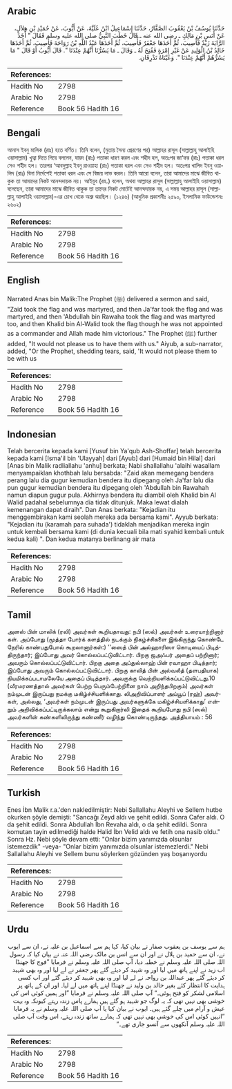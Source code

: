 ## Arabic


<div dir="rtl" lang="ar" style={{fontSize:'larger',backgroundColor:'#f8f9fa',padding:20}}>
حَدَّثَنَا يُوسُفُ بْنُ يَعْقُوبَ الصَّفَّارُ، حَدَّثَنَا إِسْمَاعِيلُ ابْنُ عُلَيَّةَ، عَنْ أَيُّوبَ، عَنْ حُمَيْدِ بْنِ هِلاَلٍ، عَنْ أَنَسِ بْنِ مَالِكٍ ـ رضى الله عنه ـ قَالَ خَطَبَ النَّبِيُّ صلى الله عليه وسلم فَقَالَ ‏"‏ أَخَذَ الرَّايَةَ زَيْدٌ فَأُصِيبَ، ثُمَّ أَخَذَهَا جَعْفَرٌ فَأُصِيبَ، ثُمَّ أَخَذَهَا عَبْدُ اللَّهِ بْنُ رَوَاحَةَ فَأُصِيبَ، ثُمَّ أَخَذَهَا خَالِدُ بْنُ الْوَلِيدِ عَنْ غَيْرِ إِمْرَةٍ فَفُتِحَ لَهُ ـ وَقَالَ ـ مَا يَسُرُّنَا أَنَّهُمْ عِنْدَنَا ‏"‏‏.‏ قَالَ أَيُّوبُ أَوْ قَالَ ‏"‏ مَا يَسُرُّهُمْ أَنَّهُمْ عِنْدَنَا ‏"‏‏.‏ وَعَيْنَاهُ تَذْرِفَانِ‏.‏
</div>
<div style={{backgroundColor:'#f8f9fa',padding:20, marginBottom: 10}}><table> <thead> <tr> <th>References:</th> <th></th> </tr> </thead> <tbody><tr><td>Hadith No</td><td>2798</td></tr><tr><td>Arabic No</td><td>2798</td></tr><tr><td>Reference</td><td>Book 56 Hadith 16</td></tr></tbody></table></div>

## Bengali


<div dir="ltr" lang="bn" style={{fontSize:'larger',backgroundColor:'#f8f9fa',padding:20}}>
আনাস ইবনু মালিক (রাঃ) হতে বর্ণিত। তিনি বলেন, (মুতায় সৈন্য প্রেরণের পর) আল্লাহর রাসূল (সাল্লাল্লাহু আলাইহি ওয়াসাল্লাম) খুত্বা দিতে গিয়ে বললেন, যায়দ (রাঃ) পতাকা ধারণ করল এবং শহীদ হল, অতঃপর জা‘ফর (রাঃ) পতাকা ধরল সেও শহীদ হল। তারপর ‘আবদুল্লাহ ইবনু রাওয়াহা (রাঃ) পতাকা ধরল এবং সেও শহীদ হল। অতঃপর খালিদ ইবনু ওয়ালিদ (রাঃ) বিনা নির্দেশেই পতাকা ধরল এবং সে বিজয় লাভ করল। তিনি আরো বলেন, তারা আমাদের মাঝে জীবিত থাকুক তা আমাদের নিকট আনন্দদায়ক নয়। আইয়ুব (রহ.) বলেন, অথবা আল্লাহর রাসূল (সাল্লাল্লাহু আলাইহি ওয়াসাল্লাম) বলেছেন, তারা আমাদের মাঝে জীবিত থাকুক তা তাদের নিকট মোটেই আনন্দদায়ক নয়, এ সময় আল্লাহর রাসূল (সাল্লাল্লাহু আলাইহি ওয়াসাল্লাম)-এর চোখ থেকে অশ্রু ঝরছিল। (১২৪৬) (আধুনিক প্রকাশনীঃ ২৫৯০, ইসলামিক ফাউন্ডেশনঃ ২৬০২)
</div>
<div style={{backgroundColor:'#f8f9fa',padding:20, marginBottom: 10}}><table> <thead> <tr> <th>References:</th> <th></th> </tr> </thead> <tbody><tr><td>Hadith No</td><td>2798</td></tr><tr><td>Arabic No</td><td>2798</td></tr><tr><td>Reference</td><td>Book 56 Hadith 16</td></tr></tbody></table></div>

## English


<div dir="ltr" lang="en" style={{fontSize:'larger',backgroundColor:'#f8f9fa',padding:20}}>
Narrated Anas bin Malik:The Prophet (ﷺ) delivered a sermon and said, "Zaid took the flag and was martyred, and then Ja'far took the flag and was martyred, and then 'Abdullah bin Rawaha took the flag and was martyred too, and then Khalid bin Al-Walid took the flag though he was not appointed as a commander and Allah made him victorious." The Prophet (ﷺ) further added, "It would not please us to have them with us." Aiyub, a sub-narrator, added, "Or the Prophet, shedding tears, said, 'It would not please them to be with us
</div>
<div style={{backgroundColor:'#f8f9fa',padding:20, marginBottom: 10}}><table> <thead> <tr> <th>References:</th> <th></th> </tr> </thead> <tbody><tr><td>Hadith No</td><td>2798</td></tr><tr><td>Arabic No</td><td>2798</td></tr><tr><td>Reference</td><td>Book 56 Hadith 16</td></tr></tbody></table></div>

## Indonesian


<div dir="ltr" lang="id" style={{fontSize:'larger',backgroundColor:'#f8f9fa',padding:20}}>
Telah bercerita kepada kami [Yusuf bin Ya'qub Ash-Shoffar] telah bercerita kepada kami [Isma'il bin 'Ulayyah] dari [Ayub] dari [Humaid bin Hilal] dari [Anas bin Malik radliallahu 'anhu] berkata; Nabi shallallahu 'alaihi wasallam menyampaiklan khothbah lalu bersabda: "Zaid akan memegang bendera perang lalu dia gugur kemudian bendera itu dipegang oleh Ja'far lalu dia pun gugur kemudian bendera itu dipegang oleh 'Abdullah bin Rawahah namun diapun gugur pula. Akhirnya bendera itu diambil oleh Khalid bin Al Walid padahal sebelumnya dia tidak ditunjuk. Maka lewat dialah kemenangan dapat diraih". Dan Anas berkata: "Kejadian itu menggembirakan kami seolah mereka ada bersama kami". Ayyub berkata: "Kejadian itu (karamah para suhada') tidaklah menjadikan mereka ingin untuk kembali bersama kami (di dunia kecuali bila mati syahid kembali untuk kedua kali) ". Dan kedua matanya berlinang air mata
</div>
<div style={{backgroundColor:'#f8f9fa',padding:20, marginBottom: 10}}><table> <thead> <tr> <th>References:</th> <th></th> </tr> </thead> <tbody><tr><td>Hadith No</td><td>2798</td></tr><tr><td>Arabic No</td><td>2798</td></tr><tr><td>Reference</td><td>Book 56 Hadith 16</td></tr></tbody></table></div>

## Tamil


<div dir="ltr" lang="ta" style={{fontSize:'larger',backgroundColor:'#f8f9fa',padding:20}}>
அனஸ் பின் மாலிக் (ரலி) அவர்கள் கூறியதாவது: நபி (ஸல்) அவர்கள் உரையாற்றினார் கள். அப்போது (மூத்தா போர்க் களத்தில் நடக்கும் நிகழ்ச்சிகளை இங்கிருந்து கொண்டே நேரில் காண்பதுபோல் கூறலானார்கள்:) ‘‘ஸைத் பின் அல்ஹாரிஸா கொடியைப் பிடித்திருந்தார்; இப்போது அவர் கொல்லப்பட்டுவிட்டார். பிறகு ஜஅஃபர் அதைப் பற்றினார்; அவரும் கொல்லப்பட்டுவிட்டார். பிறகு அதை அப்துல்லாஹ் பின் ரவாஹா பிடித்தார்; இப்போது அவரும் கொல்லப்பட்டுவிட்டார். பிறகு காலித் பின் அல்வலீத் (தளபதியாக) நியமிக்கப்படாமலேயே அதைப் பிடித்தார். அவருக்கு வெற்றியளிக்கப்பட்டுவிட்டது.10 (வீரமரணத்தால் அவர்கள் பெற்ற பெரும்பேற்றினை நாம் அறிந்தபிறகும்) அவர்கள் நம்முடன் இருப்பது நமக்கு மகிழ்ச்சியளிக்காது. லிஅறிவிப்பாளர் அய்யூப் (ரஹ்) அவர்கள், அல்லது, ‘அவர்கள் நம்முடன் இருப்பது அவர்களுக்கே மகிழ்ச்சியளிக்காது’ என்றும் அறிவிக்கப்பட்டிருக்கலாம் என்று கூறுகிறார்லி இதைக் கூறியபோது நபி (ஸல்) அவர்களின் கண்களிலிருந்து கண்ணீர் வழிந்து கொண்டிருந்தது. அத்தியாயம் : 56
</div>
<div style={{backgroundColor:'#f8f9fa',padding:20, marginBottom: 10}}><table> <thead> <tr> <th>References:</th> <th></th> </tr> </thead> <tbody><tr><td>Hadith No</td><td>2798</td></tr><tr><td>Arabic No</td><td>2798</td></tr><tr><td>Reference</td><td>Book 56 Hadith 16</td></tr></tbody></table></div>

## Turkish


<div dir="ltr" lang="tr" style={{fontSize:'larger',backgroundColor:'#f8f9fa',padding:20}}>
Enes İbn Malik r.a.'den nakledilmiştir: Nebi Sallallahu Aleyhi ve Sellem hutbe okurken şöyle demişti: "Sancağı Zeyd aldı ve şehit edildi. Sonra Cafer aldı. O da şehit edildi. Sonra Abdullah İbn Revaha aldı, o da şehit edildi. Sonra komutan tayin edilmediği halde Halid İbn Velid aldı ve fetih ona nasib oldu." Sonra Hz. Nebi şöyle devam etti: "Onlar bizim yanımızda olsunlar istemezdik" -veya- "Onlar bizim yanımızda olsunlar istemezlerdi." Nebi Sallallahu Aleyhi ve Sellem bunu söylerken gözünden yaş boşanıyordu
</div>
<div style={{backgroundColor:'#f8f9fa',padding:20, marginBottom: 10}}><table> <thead> <tr> <th>References:</th> <th></th> </tr> </thead> <tbody><tr><td>Hadith No</td><td>2798</td></tr><tr><td>Arabic No</td><td>2798</td></tr><tr><td>Reference</td><td>Book 56 Hadith 16</td></tr></tbody></table></div>

## Urdu


<div dir="rtl" lang="ur" style={{fontSize:'larger',backgroundColor:'#f8f9fa',padding:20}}>
ہم سے یوسف بن یعقوب صفار نے بیان کیا، کہا ہم سے اسماعیل بن علیہ نے، ان سے ایوب نے، ان سے حمید بن ہلال نے اور ان سے انس بن مالک رضی اللہ عنہ نے بیان کیا کہ رسول اللہ صلی اللہ علیہ وسلم نے خطبہ دیا، آپ صلی اللہ علیہ وسلم نے فرمایا ”فوج کا جھنڈا اب زید نے اپنے ہاتھ میں لیا اور وہ شہید کر دیئے گئے پھر جعفر نے لے لیا اور وہ بھی شہید کر دیئے گئے پھر عبداللہ بن رواحہ نے لے لیا اور وہ بھی شہید کر دیئے گئے اور اب کسی ہدایت کا انتظار کئے بغیر خالد بن ولید نے جھنڈا اپنے ہاتھ میں لے لیا۔ اور ان کے ہاتھ پر اسلامی لشکر کو فتح ہوئی۔“ آپ صلی اللہ علیہ وسلم نے فرمایا ”اور ہمیں کوئی اس کی خوشی بھی نہیں تھی کہ یہ لوگ جو شہید ہو گئے ہیں ہمارے پاس زندہ رہتے کیونکہ وہ بہت عیش و آرام میں چلے گئے ہیں۔ ایوب نے بیان کیا یا آپ صلی اللہ علیہ وسلم نے یہ فرمایا ”انہیں کوئی اس کی خوشی بھی نہیں تھی کہ ہمارے ساتھ زندہ رہتے، اس وقت آپ صلی اللہ علیہ وسلم آنکھوں سے آنسو جاری تھے۔“
</div>
<div style={{backgroundColor:'#f8f9fa',padding:20, marginBottom: 10}}><table> <thead> <tr> <th>References:</th> <th></th> </tr> </thead> <tbody><tr><td>Hadith No</td><td>2798</td></tr><tr><td>Arabic No</td><td>2798</td></tr><tr><td>Reference</td><td>Book 56 Hadith 16</td></tr></tbody></table></div>